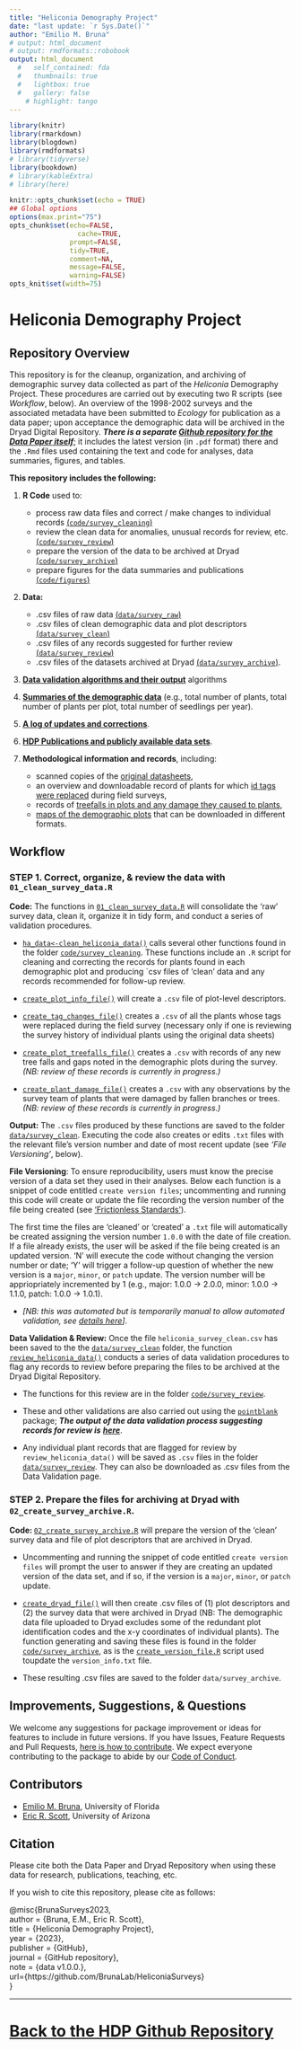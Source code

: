 ```yaml
---
title: "Heliconia Demography Project"
date: "last update: `r Sys.Date()`"
author: "Emilio M. Bruna"
# output: html_document
# output: rmdformats::robobook
output: html_document
  #   self_contained: fda
  #   thumbnails: true
  #   lightbox: true
  #   gallery: false
    # highlight: tango
---
```




```r
library(knitr)
library(rmarkdown)
library(blogdown)
library(rmdformats)
# library(tidyverse)
library(bookdown)
# library(kableExtra)
# library(here)

knitr::opts_chunk$set(echo = TRUE)
## Global options
options(max.print="75")
opts_chunk$set(echo=FALSE,
	             cache=TRUE,
               prompt=FALSE,
               tidy=TRUE,
               comment=NA,
               message=FALSE,
               warning=FALSE)
opts_knit$set(width=75)
```


# Heliconia Demography Project

## Repository Overview

This repository is for the cleanup, organization, and archiving of demographic survey data collected as part of the _Heliconia_ Demography Project. These procedures are carried out by executing two R scripts (see _Workflow_, below). An overview of the 1998-2002 surveys and the associated metadata have been submitted to _Ecology_ for publication as a data paper; upon acceptance the demographic data will be archived in the Dryad Digital Repository. ***There is a separate [Github repository for the _Data Paper_ itself](https://github.com/BrunaLab/Bruna_etal_HeliconiaDataPaper)***; it includes the latest version (in `.pdf` format) there and the `.Rmd` files used containing the text and code for analyses, data summaries, figures, and tables.

**This repository includes the following: **

1. **R Code** used to:
    - process raw data files and correct / make changes to individual records [(`code/survey_cleaning`)](code/survey_cleaning)
    - review the clean data for anomalies, unusual records for review, etc. [(`code/survey_review`)](code/survey_review)
    - prepare the version of the data to be archived at Dryad [(`code/survey_archive`)](code/survey_archive)
    - prepare figures for the data summaries and publications  [(`code/figures`)](code/figures)
    
2. **Data:**
    - .csv files of raw data [(`data/survey_raw`)](data/survey_raw)
    - .csv files of clean demographic data and plot descriptors [(`data/survey_clean`)](data/survey_clean)
    - .csv files of any records suggested for further review [(`data/survey_review`)](data/survey_review)
    - .csv files of the datasets archived at Dryad [(`data/survey_archive`)](data/survey_archive).   
    
3. [**Data validation algorithms and their output**](https://brunalab.github.io/HeliconiaSurveys/survey_validation/survey_validation.html) algorithms 

4. [**Summaries of the demographic data**](https://brunalab.github.io/HeliconiaSurveys/data_summaries/data_overview.html) (e.g., total number of plants, total number of plants per plot, total number of seedlings per year).

5. [**A log of updates and corrections**](NEWS.md).

6. [**HDP Publications and publicly available data sets**](docs/publications/publications.md).

7. **Methodological information and records**, including: 
    - scanned copies of the [original datasheets](docs/survey_datasheets/survey_datasheets.md), 
    - an overview and downloadable record of plants for which [id tags were replaced](docs/tag_changes/tag_changes.md) during field surveys, 
    - records of [treefalls in plots and any damage they caused to plants](docs/treefalls/treefalls.md), 
    - [maps of the demographic plots](docs/maps/maps.md) that can be downloaded in different formats.


## Workflow

### STEP 1. Correct, organize, & review the data with `01_clean_survey_data.R`

**Code:** The functions in [`01_clean_survey_data.R`](/01_clean_survey_data.R) will consolidate the 'raw' survey data, clean it, organize it in tidy form, and conduct a series of validation procedures. 

- [`ha_data<-clean_heliconia_data()`](code/survey_cleaning/clean_heliconia_data.R) calls several other functions found in the folder [`code/survey_cleaning`](code/survey_cleaning). These functions include an `.R` script for cleaning and correcting the records for plants found in each demographic plot and producing `csv files of 'clean' data and any records recommended for follow-up review. 

- [`create_plot_info_file()`](code/survey_cleaning/create_plot_info_file.R) will create a `.csv` file of plot-level descriptors.

- [`create_tag_changes_file()`](code/survey_cleaning/create_tag_changes_file.R) creates a `.csv` of all the plants whose tags were replaced during the field survey (necessary only if one is reviewing 
the survey history of individual plants using the original data sheets) 

- [`create_plot_treefalls_file()`](code/survey_cleaning/create_plot_treefalls_file.R) creates a `.csv` with records of any new tree falls and gaps noted in the demographic plots during the survey. _(NB: review of these records is currently in progress.)_

- [`create_plant_damage_file()`](code/survey_cleaning/create_plant_damage_file.R) creates a `.csv` with any observations by the survey team of plants that were damaged by fallen branches or trees. _(NB: review of these records is currently in progress.)_

**Output:** The `.csv` files produced by these functions are saved to the folder [`data/survey_clean`](data/survey_clean). Executing the code also creates or edits `.txt` files with the relevant file's version number and date of most recent update (see _'File Versioning'_, below).

**File Versioning**: To ensure reproducibility, users must know the precise version of a data set they used in their analyses. Below each function is a snippet of code entitled `create version files`; uncommenting and running this code will create or update the file recording the version number of the file being created (see ['Frictionless Standards'](https://specs.frictionlessdata.io/patterns/#data-package-version)).  

The first time the files are 'cleaned' or 'created' a `.txt` file will automatically be created assigning the version number `1.0.0` with the date of file creation. If a file already exists, the user will be asked if the file being created is an updated version. 'N' will execute the code without changing the version number or date; 'Y' will trigger a follow-up question of whether the new version is a `major`, `minor`, or `patch` update. The version number will be appriopriately incremented by 1 (e.g., major: 1.0.0 -> 2.0.0, minor: 1.0.0 -> 1.1.0, patch: 1.0.0 -> 1.0.1). 

- _[NB: this was automated but is temporarily manual to allow automated validation, see [details here](https://github.com/BrunaLab/HeliconiaSurveys/issues/41)]_.

**Data Validation & Review:** Once the file `heliconia_survey_clean.csv` has been saved to the the [`data/survey_clean`](data/survey_clean) folder, the function [`review_heliconia_data()`](code/survey_review/review_heliconia_data.R) conducts a series of data validation procedures to flag any records to review before preparing the files to be archived at the Dryad Digital Repository. 

- The functions for this review are in the folder [`code/survey_review`](code/survey_review). 

- These and other validations are also carried out using the [`pointblank`](https://rich-iannone.github.io/pointblank/) package; ***The output of the data validation process suggesting records for review is*** [***here***](https://brunalab.github.io/HeliconiaSurveys/survey_validation/survey_validation.html).

- Any individual plant records that are flagged for review by `review_heliconia_data()` will be saved as `.csv` files in the folder [`data/survey_review`](data/survey_review). They can also be downloaded as .csv files from the Data Validation page.

### STEP 2. Prepare the files for archiving at Dryad with `02_create_survey_archive.R`.

**Code: **[`02_create_survey_archive.R`](/02_create_survey_archive.R) will prepare the version of the 'clean' survey data and file of plot descriptors that are archived in Dryad. 

- Uncommenting and running the snippet of code entitled `create version files` will prompt the user to answer if they are creating an updated version of the data set, and if so, if the version is a `major`, `minor`, or `patch` update. 

- [`create_dryad_file()`](code/survey_archive/create_dryad_file.R) will then create .csv files of (1) plot descriptors and (2) the survey data that were archived in Dryad (NB: The demographic data file uploaded to Dryad excludes some of the redundant plot identification codes and the x-y coordinates of individual plants). The function generating and saving these files is found in the folder [`code/survey_archive`](code/survey_archive), as is the [`create_version_file.R`](code/survey_archive/create_version_file.R) script used toupdate the `version_info.txt` file.
<!---
(Table 2 in Bruna et al., _Ecology_) 
--->
- These resulting .csv files are saved to the folder `data/survey_archive`.  

## Improvements, Suggestions, & Questions

We welcome any suggestions for package improvement or ideas for features to include in future versions. If you have Issues, Feature Requests and Pull Requests, [here is how to contribute](CONTRIBUTING.md). We expect everyone contributing to the package to abide by our [Code of Conduct](CODE_OF_CONDUCT.md).

## Contributors

-   [Emilio M. Bruna](https://github.com/embruna), University of Florida
-   [Eric R. Scott](https://github.com/Aariq), University of Arizona

## Citation

Please cite both the Data Paper and Dryad Repository when using these data for research, publications, teaching, etc.

<!---
Bruna, Emilio M. et al. (2023), Data from: Demography of the understory herb _Heliconia acuminata_ in an experimentally fragmented tropical landscape, Dryad, Dataset, https://doi.org----

Bruna, Emilio M. María Uriarte, Maria Rosa Darrigo, Paulo Rubim, Cristiane F. Jurinitz, Eric R. Scott, Osmaildo Ferreira da Silva, & W. John Kress. 2023. Demography of the understory herb _Heliconia acuminata_ in an experimentally fragmented tropical landscape. Ecology XX(XX):xx-xx.
--->

If you wish to cite this repository, please cite as follows:



@misc{BrunaSurveys2023,  
  author = {Bruna, E.M., Eric R. Scott},  
  title = {Heliconia Demography Project},  
  year = {2023},  
  publisher = {GitHub},  
  journal = {GitHub repository},  
  note = {data v1.0.0.},  
  url={https://github.com/BrunaLab/HeliconiaSurveys}  
}  


---

# [Back to the HDP Github Repository](https://github.com/BrunaLab/HeliconiaSurveys)


